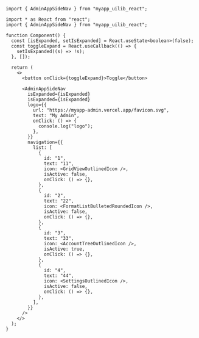 
<Meta of={Stories} />

<Title>\<AdminAppSideNav></Title>

```tsx
import { AdminAppSideNav } from "myapp_uilib_react";
```

```tsx
import * as React from "react";
import { AdminAppSideNav } from "myapp_uilib_react";

function Component() {
  const [isExpanded, setIsExpanded] = React.useState<boolean>(false);
  const toggleExpand = React.useCallback(() => {
    setIsExpanded((s) => !s);
  }, []);

  return (
    <>
      <button onClick={toggleExpand}>Toggle</button>

      <AdminAppSideNav
        isExpanded={isExpanded}
        isExpanded={isExpanded}
        logo={{
          url: "https://myapp-admin.vercel.app/favicon.svg",
          text: "My Admin",
          onClick: () => {
            console.log("logo");
          },
        }}
        navigation={{
          list: [
            {
              id: "1",
              text: "11",
              icon: <GridViewOutlinedIcon />,
              isActive: false,
              onClick: () => {},
            },
            {
              id: "2",
              text: "22",
              icon: <FormatListBulletedRoundedIcon />,
              isActive: false,
              onClick: () => {},
            },
            {
              id: "3",
              text: "33",
              icon: <AccountTreeOutlinedIcon />,
              isActive: true,
              onClick: () => {},
            },
            {
              id: "4",
              text: "44",
              icon: <SettingsOutlinedIcon />,
              isActive: false,
              onClick: () => {},
            },
          ],
        }}
      />
    </>
  );
}
```
